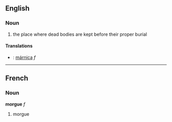 ==English==
=== Noun ===
# the place where dead bodies are kept before their proper burial
==== Translations ====
*{{sk}}: [[márnica]] ''f''

----

==French==
===Noun===
'''morgue''' ''f''

# morgue